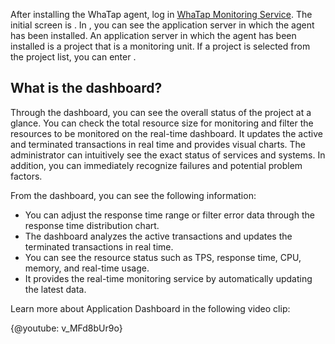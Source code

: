 After installing the WhaTap agent, log in [WhaTap Monitoring Service](https://service.whatap.io). The initial screen is <Cmdname sid="project_list" className="uitext" />. In <Cmdname sid="project_list" className="uitext" />, you can see the application server in which the agent has been installed. An application server in which the agent has been installed is a project that is a monitoring unit. If a project is selected from the project list, you can enter <Cmdname sid="application_dashboard" className="uitext" />.

## What is the dashboard?

Through the dashboard, you can see the overall status of the project at a glance. You can check the total resource size for monitoring and filter the resources to be monitored on the real-time dashboard. It updates the active and terminated transactions in real time and provides visual charts. The administrator can intuitively see the exact status of services and systems. In addition, you can immediately recognize failures and potential problem factors.

From the dashboard, you can see the following information:

- You can adjust the response time range or filter error data through the response time distribution chart.
- The dashboard analyzes the active transactions and updates the terminated transactions in real time.
- You can see the resource status such as TPS, response time, CPU, memory, and real-time usage.
- It provides the real-time monitoring service by automatically updating the latest data.

Learn more about Application Dashboard in the following video clip:

{@youtube: v_MFd8bUr9o}
